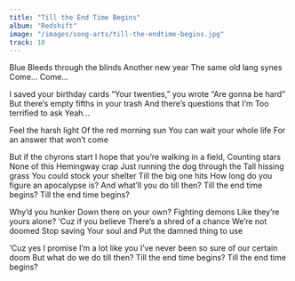 ```yaml
---
title: "Till the End Time Begins"
album: "Redshift"
image: "/images/song-arts/till-the-endtime-begins.jpg"
track: 10
---
```


Blue
Bleeds through the blinds
Another new year
The same old lang synes
Come…
Come…

I saved your birthday cards
“Your twenties,” you wrote
“Are gonna be hard”
But there’s empty fifths in your trash
And there’s questions that I’m
Too terrified to ask
Yeah…

Feel the harsh light
Of the red morning sun
You can wait your whole life
For an answer that won’t come

But if the chyrons start
I hope that you’re walking in a field,
Counting stars
None of this Hemingway crap
Just running the dog through the
Tall hissing grass
You could stock your shelter
Till the big one hits
How long do you figure an apocalypse is?
And what’ll you do till then?
Till the end time begins?
Till the end time begins?

Why’d you hunker
Down there on your own?
Fighting demons
Like they’re yours alone?
‘Cuz if you believe
There’s a shred of a chance
We’re not doomed
Stop saving
Your soul and
Put the damned thing to use

‘Cuz yes I promise I’m a lot like you
I’ve never been so sure of our certain doom
But what do we do till then?
Till the end time begins?
Till the end time begins?
